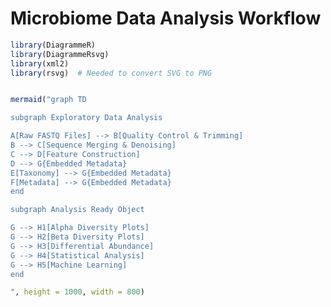 # Microbiome Data Analysis Workflow
```r
library(DiagrammeR)
library(DiagrammeRsvg)
library(xml2)
library(rsvg)  # Needed to convert SVG to PNG


mermaid("graph TD

subgraph Exploratory Data Analysis

A[Raw FASTQ Files] --> B[Quality Control & Trimming]
B --> C[Sequence Merging & Denoising]
C --> D[Feature Construction]
D --> G{Embedded Metadata}
E[Taxonomy] --> G{Embedded Metadata}
F[Metadata] --> G{Embedded Metadata}
end 

subgraph Analysis Ready Object 

G --> H1[Alpha Diversity Plots]
G --> H2[Beta Diversity Plots]
G --> H3[Differential Abundance]
G --> H4[Statistical Analysis]
G --> H5[Machine Learning]
end

", height = 1000, width = 800)

```

